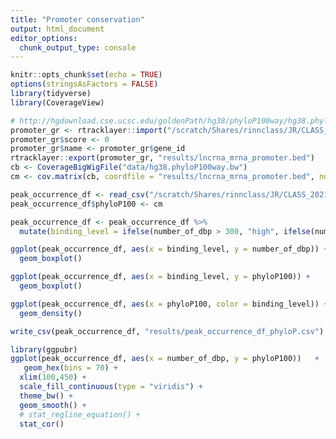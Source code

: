 ```yaml
---
title: "Promoter conservation"
output: html_document
editor_options: 
  chunk_output_type: console
---
```


```r
knitr::opts_chunk$set(echo = TRUE)
options(stringsAsFactors = FALSE)
library(tidyverse)
library(CoverageView)
```

```r
# http://hgdownload.cse.ucsc.edu/goldenPath/hg38/phyloP100way/hg38.phyloP100way.bw
promoter_gr <- rtracklayer::import("/scratch/Shares/rinnclass/JR/CLASS_2021/analysis/00_consensus_peaks/results/gene_annotations/lncrna_mrna_promoters.gtf")
promoter_gr$score <- 0
promoter_gr$name <- promoter_gr$gene_id
rtracklayer::export(promoter_gr, "results/lncrna_mrna_promoter.bed")
cb <- CoverageBigWigFile("data/hg38.phyloP100way.bw")
cm <- cov.matrix(cb, coordfile = "results/lncrna_mrna_promoter.bed", no_windows = 1, num_cores = 20)
```

```r
peak_occurrence_df <- read_csv("/scratch/Shares/rinnclass/JR/CLASS_2021/analysis/01_global_peak_properties/results/peak_occurence_dataframe.csv")
peak_occurrence_df$phyloP100 <- cm

peak_occurrence_df <- peak_occurrence_df %>%
  mutate(binding_level = ifelse(number_of_dbp > 300, "high", ifelse(number_of_dbp > 100, "med", "low")))

ggplot(peak_occurrence_df, aes(x = binding_level, y = number_of_dbp)) + 
  geom_boxplot()

ggplot(peak_occurrence_df, aes(x = binding_level, y = phyloP100)) + 
  geom_boxplot()

ggplot(peak_occurrence_df, aes(x = phyloP100, color = binding_level)) + 
  geom_density()

write_csv(peak_occurrence_df, "results/peak_occurrence_df_phyloP.csv")

library(ggpubr)
ggplot(peak_occurrence_df, aes(x = number_of_dbp, y = phyloP100))   +
   geom_hex(bins = 70) +
  xlim(100,450) +
  scale_fill_continuous(type = "viridis") +
  theme_bw() + 
  geom_smooth() + 
  # stat_regline_equation() + 
  stat_cor()


```


